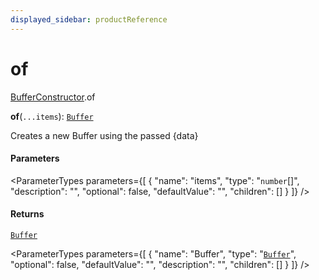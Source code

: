 ```yaml
---
displayed_sidebar: productReference
---
```



# of

[BufferConstructor](../../interfaces/BufferConstructor.mdx).of

**of**(`...items`): [`Buffer`](../../variables/Buffer-1.mdx)

Creates a new Buffer using the passed {data}

#### Parameters

<ParameterTypes parameters={[
  {
    "name": "items",
    "type": "`number`[]",
    "description": "",
    "optional": false,
    "defaultValue": "",
    "children": []
  }
]} />

#### Returns

[`Buffer`](../../variables/Buffer-1.mdx)

<ParameterTypes parameters={[
  {
    "name": "Buffer",
    "type": "[`Buffer`](../../variables/Buffer-1.mdx)",
    "optional": false,
    "defaultValue": "",
    "description": "",
    "children": []
  }
]} />
